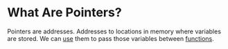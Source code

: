 <Tag tag="Programming"/>

# What Are Pointers?

<TimeStamp updated="February 27, 2022, 9:20  PM ET"/>

Pointers are addresses. Addresses to locations in memory
where variables are stored. We can [use](/working-with-pointers) 
them to pass those variables between 
[functions](/what-is-a-function).